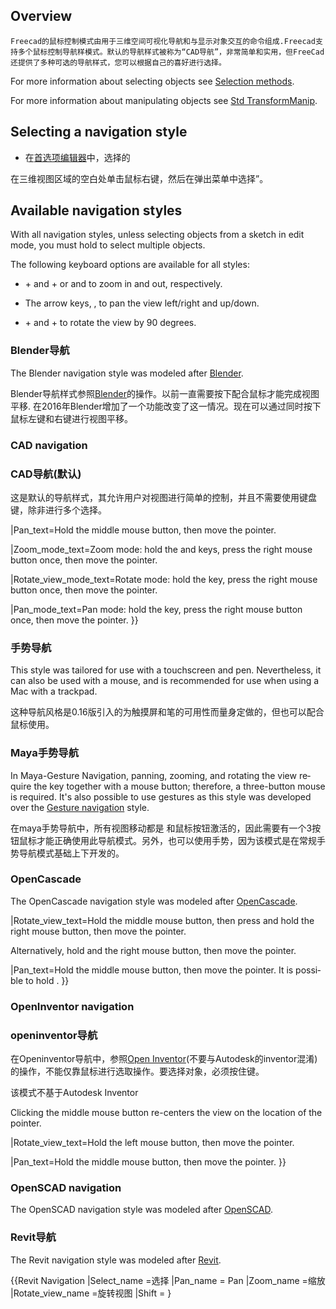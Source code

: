 <languages/>

<div lang="en" dir="ltr" class="mw-content-ltr">
{{Docnav
|[[Getting_started|Getting started]]
|[[Selection_methods|Selection methods]]
}}
</div>

{{TOCright}}

<div lang="en" dir="ltr" class="mw-content-ltr">
==Overview==
</div>

<div class="mw-translate-fuzzy">
 Freecad的鼠标控制模式由用于三维空间可视化导航和与显示对象交互的命令组成.Freecad支持多个鼠标控制导航样模式。默认的导航样式被称为“CAD导航”，非常简单和实用，但FreeCad还提供了多种可选的导航样式，您可以根据自己的喜好进行选择。
</div>

<div lang="en" dir="ltr" class="mw-content-ltr">
For more information about selecting objects see [[Selection_methods|Selection methods]].
</div>

<div lang="en" dir="ltr" class="mw-content-ltr">
For more information about manipulating objects see [[Std_TransformManip|Std TransformManip]].
</div>

<div lang="en" dir="ltr" class="mw-content-ltr">
== Selecting a navigation style ==
</div>

<div class="mw-translate-fuzzy">
*在[[Preferences Editor|首选项编辑器]]中，选择的 {{MenuCommand|编辑 → 首选项 → 显示 → 3D视图 → 3D导航}}
在三维视图区域的空白处单击鼠标右键，然后在弹出菜单中选择{{MenuCommand|导航样式 →...}}”。
</div>

<div lang="en" dir="ltr" class="mw-content-ltr">
== Available navigation styles ==
</div>

<div lang="en" dir="ltr" class="mw-content-ltr">
With all navigation styles, unless selecting objects from a sketch in edit mode, you must hold {{KEY|Ctrl}} to select multiple objects.
</div>

<div lang="en" dir="ltr" class="mw-content-ltr">
The following keyboard options are available for all styles:
</div>

<div lang="en" dir="ltr" class="mw-content-ltr">
* {{KEY|Ctrl}} + {{ASCII|43}} and {{KEY|Ctrl}} + {{ASCII|22}} or {{KEY|PgUp}} and {{KEY|PgDn}} to zoom in and out, respectively.
* The arrow keys, {{ASCII|17}}{{ASCII|16}}{{ASCII|30}}{{ASCII|31}}, to pan the view left/right and up/down.
* {{KEY|Shift}} + {{ASCII|17}} and {{KEY|Shift}} + {{ASCII|16}} to rotate the view by 90 degrees.
</div>

<span id="Blender_navigation"></span>
<div class="mw-translate-fuzzy">
=== Blender导航===
</div>

<div lang="en" dir="ltr" class="mw-content-ltr">
The Blender navigation style was modeled after [https://www.blender.org Blender].
</div>

<div class="mw-translate-fuzzy">
Blender导航样式参照[http://www.blender.org Blender]的操作。以前一直需要按下{{KEY|SHIFT}}配合鼠标才能完成视图平移. 在2016年Blender增加了一个功能改变了这一情况。现在可以通过同时按下鼠标左键和右键进行视图平移。 
{{Blender Navigation
|Select_name=选取
|Pan_name=平移
|Zoom_name=缩放
|Rotate_view_name=旋转视图
|Shift={{KEY|Shift}}
|Select_text=在要选择的对象上按鼠标左键。
|Pan_text=按住{{KEY|Shift}} 并按住鼠标中键，然后移动鼠标。
</div>

<div lang="en" dir="ltr" class="mw-content-ltr">
|Shift={{KEY|Shift}}
</div>

<div lang="en" dir="ltr" class="mw-content-ltr">
|Select_text=Press the left mouse button over an object you want to select.
</div>

<div lang="en" dir="ltr" class="mw-content-ltr">
|Zoom_text=Use the mouse wheel to zoom in and out.
</div>

<div lang="en" dir="ltr" class="mw-content-ltr">
Clicking the middle mouse button re-centers the view on the location of the pointer.
</div>

<div lang="en" dir="ltr" class="mw-content-ltr">
|Rotate_view_text=Hold the middle mouse button, then move the pointer.
</div>

<div lang="en" dir="ltr" class="mw-content-ltr">
|Pan_text=Hold {{KEY|Shift}} and the middle mouse button, then move the pointer.
</div>

<div lang="en" dir="ltr" class="mw-content-ltr">
Alternatively, hold both left and right mouse buttons, and then move the pointer.
}}
</div>

<div lang="en" dir="ltr" class="mw-content-ltr">
=== CAD navigation ===
</div>

<div class="mw-translate-fuzzy">
===CAD导航(默认)===
这是默认的导航样式，其允许用户对视图进行简单的控制，并且不需要使用键盘键，除非进行多个选择。
</div>

<div class="mw-translate-fuzzy">
{{CAD Navigation
|Select_name=选择
|Pan_name=平移
|Zoom_name=缩放
|Rotate_view_name=旋转视图<br>第一种方法
|Rotate_view_alt_name=旋转视图<br>替代方法
|Ctrl={{KEY|Ctrl}}
|Shift={{KEY|Shift}}
|Select_text=在要选择的对象上按鼠标左键。按住{{KEY|Ctrl}}可以选择多个对象。
</div>

<div lang="en" dir="ltr" class="mw-content-ltr">
|Ctrl={{KEY|Ctrl}}
|Shift={{KEY|Shift}}
</div>

<div lang="en" dir="ltr" class="mw-content-ltr">
|Select_text=Press the left mouse button over an object you want to select.
</div>

<div lang="en" dir="ltr" class="mw-content-ltr">
|Zoom_text=Use the mouse wheel to zoom in and out.
</div>

<div lang="en" dir="ltr" class="mw-content-ltr">
Clicking the middle mouse button re-centers the view on the location of the pointer.
</div>

<div lang="en" dir="ltr" class="mw-content-ltr">
|Rotate_view_text=Hold the middle mouse button, then press and hold the left mouse button, then move the pointer.
</div>

<div class="mw-translate-fuzzy">
鼠标中键按下时光标的位置决定了旋转操作的旋转中心。旋转操作就像旋转一个围绕中心旋转的球。如果在停止鼠标移动之前释放按钮，视图将继续[[spinning|旋转]](此选项启用时)。
</div>

<div lang="en" dir="ltr" class="mw-content-ltr">
|Rotate_view_alt_text=Hold the middle mouse button, then press and hold the right mouse button, then move the pointer.
</div>

该方法下鼠标中键可以在鼠标右键按下后放开。

<div class="mw-translate-fuzzy">
习惯用右手的用户可能会觉得这种方法比第一种方法要容易些。}}
</div>

<div lang="en" dir="ltr" class="mw-content-ltr">
|Pan_text=Hold the middle mouse button, then move the pointer.
</div>

<div lang="en" dir="ltr" class="mw-content-ltr">
|Zoom_mode_text=Zoom mode: hold the {{KEY|Ctrl}} and {{KEY|Shift}} keys, press the right mouse button once, then move the pointer.
</div>

<div lang="en" dir="ltr" class="mw-content-ltr">
|Rotate_view_mode_text=Rotate mode: hold the {{KEY|Shift}} key, press the right mouse button once, then move the pointer.
</div>

<div lang="en" dir="ltr" class="mw-content-ltr">
|Pan_mode_text=Pan mode: hold the {{KEY|Ctrl}} key, press the right mouse button once, then move the pointer.
}}
</div>

<span id="Gesture_navigation"></span>
<div class="mw-translate-fuzzy">
=== 手势导航 ===
</div>

<div lang="en" dir="ltr" class="mw-content-ltr">
This style was tailored for use with a touchscreen and pen. Nevertheless, it can also be used with a mouse, and is recommended for use when using a Mac with a trackpad.
</div>

<div class="mw-translate-fuzzy">
这种导航风格是0.16版引入的为触摸屏和笔的可用性而量身定做的，但也可以配合鼠标使用。
{{Gesture Navigation
|Select_name=选择
|Pan_name=平移
|Zoom_name=缩放
|Rotate_view_name=旋转视图
|Tilt_view_name=倾斜视图
|Select_text=在要选择的对象上按鼠标左键。
|Select_gesture_text=点击选择。
|Pan_text=按住鼠标右键，然后移动鼠标。
|Pan_gesture_text=用两个手指拖拽。
</div>

<div lang="en" dir="ltr" class="mw-content-ltr">
|Select_text=Press the left mouse button over an object you want to select.
</div>

<div lang="en" dir="ltr" class="mw-content-ltr">
|Zoom_text=Use the mouse wheel to zoom in and out.
</div>

<div class="mw-translate-fuzzy">
要设置相机的旋转对焦点，请用鼠标中键单击一个点。 或者，将光标对准某个点，然后按键盘上的{{KEY|H}}。
|Rotate_view_gesture_text =用一根手指拖动以旋转。
</div>

<div lang="en" dir="ltr" class="mw-content-ltr">
|Rotate_view_text=Hold the left mouse button, then move the pointer.
In [[Sketcher Workbench|Sketcher]] and other edit modes, this behavior is disabled. Hold {{KEY|Alt}} when pressing the mouse button to enter rotation mode.
</div>

<div lang="en" dir="ltr" class="mw-content-ltr">
|Pan_text=Hold the right mouse button, then move the pointer.
</div>

<div lang="en" dir="ltr" class="mw-content-ltr">
|Tilt_view_text=Hold both left and right mouse buttons, then move the pointer sideways.
</div>

<div lang="en" dir="ltr" class="mw-content-ltr">
|Select_gesture_text=Tap to select.
</div>

<div lang="en" dir="ltr" class="mw-content-ltr">
|Zoom_gesture_text=Drag two fingers (pinch) closer or farther apart.
</div>

<div lang="en" dir="ltr" class="mw-content-ltr">
|Rotate_view_gesture_text=Drag with one finger to rotate.
</div>

<div class="mw-translate-fuzzy">
在[[Sketcher Workbench|草图工作台]]中按下{{KEY|Alt}} 。
|Tilt_view_text=按住鼠标左键和右键，然后将鼠标移到一边。 
|Tilt_view_gesture_text=旋转由两个触摸点组成的假想线。
</div>

<div lang="en" dir="ltr" class="mw-content-ltr">
|Pan_gesture_text=Drag with two fingers.
</div>

<div class="mw-translate-fuzzy">
或者，轻按并按住，然后拖动。这将使用鼠标右键模拟平移。
|Zoom_text=使用鼠标滚轮缩放。
|Zoom_gesture_text=将两个手指（捏）拉近或拉远。
|Rotate_view_text=按住鼠标左键，然后移动鼠标。
在[[Sketcher Workbench|草图工作台]]和其他编辑模式下，此行为被禁用。按下鼠标按钮进入旋转模式的同时时按住键{{KEY|Alt}}。
</div>

<div lang="en" dir="ltr" class="mw-content-ltr">
|Tilt_view_gesture_text=Rotate the imaginary line formed by two touch points.
</div>

<div class="mw-translate-fuzzy">
在v0.18上，默认情况下禁用此方法。要启用，请转到{{MenuCommand|编辑→首选项→显示}}，然后取消选中“禁用触摸屏倾斜手势”复选框。}}
</div>

<span id="Maya-Gesture_navigation"></span>
<div class="mw-translate-fuzzy">
===Maya手势导航===
</div>

<div lang="en" dir="ltr" class="mw-content-ltr">
In Maya-Gesture Navigation, panning, zooming, and rotating the view require the {{KEY|Alt}} key together with a mouse button; therefore, a three-button mouse is required. It's also possible to use gestures as this style was developed over the [[#Gesture_navigation|Gesture navigation]] style.
</div>

<div class="mw-translate-fuzzy">
在maya手势导航中，所有视图移动都是{{KEY|ALT}} 和鼠标按钮激活的，因此需要有一个3按钮鼠标才能正确使用此导航模式。另外，也可以使用手势，因为该模式是在常规手势导航模式基础上下开发的。 
{{MayaGesture Navigation
|Select_name=选取
|Pan_name=平移
|Zoom_name=缩放
|Rotate_view_name=旋转视图
|Alt={{KEY|Alt}}
|Select_text=在要选择的对象上按鼠标左键。
|Pan_text=按住 {{KEY|Alt}}并按住鼠标中键，然后移动鼠标。
|Zoom_text=按住{{KEY|Alt}} 并单击鼠标右键，然后移动鼠标。
</div>

<div lang="en" dir="ltr" class="mw-content-ltr">
|Alt={{KEY|Alt}}
</div>

<div lang="en" dir="ltr" class="mw-content-ltr">
|Select_text=Press the left mouse button over an object you want to select.
</div>

<div lang="en" dir="ltr" class="mw-content-ltr">
|Zoom_text=Use the mouse wheel to zoom in and out.
</div>

<div lang="en" dir="ltr" class="mw-content-ltr">
Alternatively, hold {{KEY|Alt}} and the right mouse button, then move the pointer.
</div>

<div lang="en" dir="ltr" class="mw-content-ltr">
Clicking the middle mouse button re-centers the view on the location of the pointer. Alternatively, aim the pointer and press {{KEY|H}} on the keyboard.
</div>

<div lang="en" dir="ltr" class="mw-content-ltr">
|Rotate_view_text=Hold {{KEY|Alt}} and the left mouse button, then move the pointer.
</div>

<div lang="en" dir="ltr" class="mw-content-ltr">
|Pan_text=Hold {{KEY|Alt}} and the middle mouse button, then move the pointer.
</div>

<div lang="en" dir="ltr" class="mw-content-ltr">
|Tilt_view_text=Hold {{KEY|Alt}} and both left and right mouse buttons, and then move the pointer sideways.
}}
</div>

<span id="OpenCascade_navigation"></span>
<div class="mw-translate-fuzzy">
=== OpenCascade ===
</div>

<div lang="en" dir="ltr" class="mw-content-ltr">
The OpenCascade navigation style was modeled after [https://www.opencascade.com/ OpenCascade].
</div>

<div class="mw-translate-fuzzy">
{{OpenCascade Navigation
|Select_name=选择
|Pan_name=平移
|Zoom_name=缩放
|Rotate_view_name=旋转视图
|Ctrl={{KEY|ctrl}}
|Select_text=在要选择的对象上按鼠标左键。
|Pan_text=按住鼠标中键，然后移动鼠标。
|Zoom_text=使用鼠标滚轮放大和缩小。
</div>

<div lang="en" dir="ltr" class="mw-content-ltr">
|Ctrl={{KEY|Ctrl}}
</div>

<div lang="en" dir="ltr" class="mw-content-ltr">
|Select_text=Press the left mouse button over an object you want to select.
</div>

<div lang="en" dir="ltr" class="mw-content-ltr">
|Zoom_text=Use the mouse wheel to zoom in and out.
</div>

<div class="mw-translate-fuzzy">
或者，按住{{KEY|Ctrl}}和鼠标左键，然后移动指针。
|Rotate_view_text =按住{{KEY|Ctrl}}和鼠标右键，然后移动指针。
}}
</div>

<div lang="en" dir="ltr" class="mw-content-ltr">
|Rotate_view_text=Hold the middle mouse button, then press and hold the right mouse button, then move the pointer.
</div>

<div lang="en" dir="ltr" class="mw-content-ltr">
Alternatively, hold {{KEY|Ctrl}} and the right mouse button, then move the pointer.
</div>

<div lang="en" dir="ltr" class="mw-content-ltr">
|Pan_text=Hold the middle mouse button, then move the pointer. It is possible to hold {{KEY|Ctrl}}.
}}
</div>

<div lang="en" dir="ltr" class="mw-content-ltr">
=== OpenInventor navigation ===
</div>

<div class="mw-translate-fuzzy">
===openinventor导航===
在Openinventor导航中，参照[http://en.wikipedia.org/wiki/Open_Inventor Open Inventor](不要与Autodesk的inventor混淆)的操作，不能仅靠鼠标进行选取操作。要选择对象，必须按住{{KEY|Ctrl}}键。
</div>

<div class="mw-translate-fuzzy">
该模式不基于Autodesk Inventor
</div>

<div class="mw-translate-fuzzy">
{{OpenInventor Navigation
|Select_name=选择
|Pan_name=平移
|Zoom_name=缩放
|Rotate_view_name=旋转视图
|Ctrl={{KEY|ctrl}}
|Select_text=按住{{KEY|ctrl}}，然后在要选择的对象上按鼠标左键。
|Pan_text=按住鼠标中键，然后移动鼠标。
|Zoom_text=使用鼠标滚轮放大和缩小。
</div>

<div lang="en" dir="ltr" class="mw-content-ltr">
|Shift={{KEY|Shift}}
</div>

<div lang="en" dir="ltr" class="mw-content-ltr">
|Select_text=Hold {{KEY|Shift}}, then press the left mouse button over an object you want to select.
</div>

<div lang="en" dir="ltr" class="mw-content-ltr">
Hold {{KEY|Ctrl}} instead to select multiple objects.
</div>

<div lang="en" dir="ltr" class="mw-content-ltr">
|Zoom_text=Use the mouse wheel to zoom in and out.
</div>

<div class="mw-translate-fuzzy">
或者，按住鼠标中键，然后按住鼠标左键，然后移动指针。
|Rotate_view_text =按住鼠标左键，然后移动指针。
}}
</div>

<div lang="en" dir="ltr" class="mw-content-ltr">
Clicking the middle mouse button re-centers the view on the location of the pointer.
</div>

<div lang="en" dir="ltr" class="mw-content-ltr">
|Rotate_view_text=Hold the left mouse button, then move the pointer.
</div>

<div lang="en" dir="ltr" class="mw-content-ltr">
|Pan_text=Hold the middle mouse button, then move the pointer.
}}
</div>

<div lang="en" dir="ltr" class="mw-content-ltr">
=== OpenSCAD navigation ===
</div>

<div lang="en" dir="ltr" class="mw-content-ltr">
The OpenSCAD navigation style was modeled after [https://openscad.org/ OpenSCAD].
</div>

<div lang="en" dir="ltr" class="mw-content-ltr">
{{OpenSCAD_Navigation
|Select_name=Select
|Zoom_name=Zoom
|Rotate_view_name=Rotate view
|Pan_name=Pan
</div>

<div lang="en" dir="ltr" class="mw-content-ltr">
|Shift={{KEY|Shift}}
</div>

<div lang="en" dir="ltr" class="mw-content-ltr">
|Select_text=Press the left mouse button over an object you want to select.
</div>

<div lang="en" dir="ltr" class="mw-content-ltr">
{{VersionMinus|0.21}} Hold {{KEY|Ctrl}} and {{KEY|Shift}} when pressing the mouse button to drag an object in a sketch in edit mode.
</div>

<div lang="en" dir="ltr" class="mw-content-ltr">
|Zoom_text=Use the mouse wheel to zoom in and out.
</div>

<div lang="en" dir="ltr" class="mw-content-ltr">
Alternatively, hold the middle mouse button, then move the pointer.
</div>

<div lang="en" dir="ltr" class="mw-content-ltr">
Or hold {{KEY|Shift}} and the right mouse button, then move the pointer.
</div>

<div lang="en" dir="ltr" class="mw-content-ltr">
|Rotate_view_text=Hold the left mouse button, then move the pointer.
</div>

<div lang="en" dir="ltr" class="mw-content-ltr">
Alternatively, and when a sketch is in edit mode, hold the middle mouse button, then press and hold the right mouse button, then move the pointer.
</div>

<div lang="en" dir="ltr" class="mw-content-ltr">
|Pan_text=Hold the right mouse button, then move the pointer.
}}
</div>

<span id="Revit_navigation"></span>
<div class="mw-translate-fuzzy">
=== Revit导航 ===
</div>

<div lang="en" dir="ltr" class="mw-content-ltr">
The Revit navigation style was modeled after [https://en.wikipedia.org/wiki/Autodesk_Revit Revit].
</div>

<div class="mw-translate-fuzzy">
{{Revit Navigation
|Select_name =选择
|Pan_name = Pan
|Zoom_name =缩放
|Rotate_view_name =旋转视图
|Shift = {{{KEY|Shift}}
|Select_text =在要选择的对象上按下鼠标左键。
|Pan_text =按住鼠标中键，然后移动指针。
</div>

<div lang="en" dir="ltr" class="mw-content-ltr">
|Shift={{KEY|Shift}}
</div>

<div lang="en" dir="ltr" class="mw-content-ltr">
|Select_text=Press the left mouse button over an object you want to select.
</div>

<div class="mw-translate-fuzzy">
|Zoom_text =使用鼠标滚轮放大和缩小。
|Rotate_view_text =按住{{KEY|Shift}}和鼠标中键，然后移动指针。
</div>

<div lang="en" dir="ltr" class="mw-content-ltr">
Clicking the middle mouse button re-centers the view on the location of the pointer.
</div>

<div lang="en" dir="ltr" class="mw-content-ltr">
|Rotate_view_text=Hold {{KEY|Shift}} and the middle mouse button, then move the pointer.
</div>

<div class="mw-translate-fuzzy">
或者，按住鼠标中键，然后按住鼠标右键，然后移动指针。
}}
</div>

<div lang="en" dir="ltr" class="mw-content-ltr">
|Pan_text=Hold the middle mouse button, then move the pointer.
</div>

<div class="mw-translate-fuzzy">
或者，按住鼠标左键和右键，然后移动指针。
</div>

<div lang="en" dir="ltr" class="mw-content-ltr">
=== Siemens NX navigation ===
</div>

<div lang="en" dir="ltr" class="mw-content-ltr">
{{Version|1.1}}
</div>

<div lang="en" dir="ltr" class="mw-content-ltr">
The Siemens NX navigation style was modeled after [https://en.wikipedia.org/wiki/Siemens_NX Siemens NX].
</div>

<div lang="en" dir="ltr" class="mw-content-ltr">
{{SiemensNX_Navigation
|Select_name=Select
|Zoom_name=Zoom
|Rotate_view_name=Rotate view
|Pan_name=Pan
</div>

<div lang="en" dir="ltr" class="mw-content-ltr">
|Shift={{KEY|Shift}}
</div>

<div lang="en" dir="ltr" class="mw-content-ltr">
|Select_text=Press the left mouse button over an object you want to select.
</div>

<div lang="en" dir="ltr" class="mw-content-ltr">
|Zoom_text=Use the mouse wheel to zoom in and out.
</div>

<div lang="en" dir="ltr" class="mw-content-ltr">
Alternatively, hold the middle mouse button, then press and hold the left mouse button, then move the pointer.
</div>

<div lang="en" dir="ltr" class="mw-content-ltr">
Clicking the middle mouse button re-centers the view on the location of the pointer.
</div>

<div lang="en" dir="ltr" class="mw-content-ltr">
|Rotate_view_text=Hold the middle mouse button, then move the pointer.
</div>

<div lang="en" dir="ltr" class="mw-content-ltr">
|Pan_text=Hold {{KEY|Shift}} and the middle mouse button, then move the pointer.
</div>

<div lang="en" dir="ltr" class="mw-content-ltr">
Alternatively, hold the middle mouse button, then press and hold the right mouse button, then move the pointer.
}}
</div>

<div lang="en" dir="ltr" class="mw-content-ltr">
=== SolidWorks navigation ===
</div>

<div lang="en" dir="ltr" class="mw-content-ltr">
{{Version|1.1}}
</div>

<div lang="en" dir="ltr" class="mw-content-ltr">
The SolidWorks navigation style was modeled after [https://en.wikipedia.org/wiki/SolidWorks SolidWorks].
</div>

<div lang="en" dir="ltr" class="mw-content-ltr">
{{SolidWorks_Navigation
|Select_name=Select
|Zoom_name=Zoom
|Rotate_view_name=Rotate view
|Pan_name=Pan
</div>

<div lang="en" dir="ltr" class="mw-content-ltr">
|Ctrl={{KEY|Ctrl}}
|Shift={{KEY|Shift}}
</div>

<div lang="en" dir="ltr" class="mw-content-ltr">
|Select_text=Press the left mouse button over an object you want to select.
</div>

<div lang="en" dir="ltr" class="mw-content-ltr">
|Zoom_text=Use the mouse wheel to zoom in and out.
</div>

<div lang="en" dir="ltr" class="mw-content-ltr">
Alternatively, hold {{KEY|Shift}} and the middle mouse button, then move the pointer.
</div>

<div lang="en" dir="ltr" class="mw-content-ltr">
Clicking the middle mouse button re-centers the view on the location of the pointer.
</div>

<div lang="en" dir="ltr" class="mw-content-ltr">
|Rotate_view_text=Hold the middle mouse button, then move the pointer.
</div>

<div lang="en" dir="ltr" class="mw-content-ltr">
|Pan_text=Hold {{KEY|Ctrl}} and the middle mouse button, then move the pointer.
}}
</div>

<div lang="en" dir="ltr" class="mw-content-ltr">
=== TinkerCAD navigation ===
</div>

<div lang="en" dir="ltr" class="mw-content-ltr">
The TinkerCAD navigation style was modeled after [https://en.wikipedia.org/wiki/Tinkercad TinkerCAD].
</div>

<div lang="en" dir="ltr" class="mw-content-ltr">
{{TinkerCAD Navigation
|Select_name=Select
|Zoom_name=Zoom
|Rotate_view_name=Rotate view
|Pan_name=Pan
</div>

<div lang="en" dir="ltr" class="mw-content-ltr">
|Select_text=Press the left mouse button over an object you want to select.
</div>

<div lang="en" dir="ltr" class="mw-content-ltr">
|Zoom_text=Use the mouse wheel to zoom in and out.
</div>

<div lang="en" dir="ltr" class="mw-content-ltr">
|Rotate_view_text=Press the right mouse button, then move the pointer.
</div>

<div lang="en" dir="ltr" class="mw-content-ltr">
|Pan_text=Hold the middle mouse button, then move the pointer.
}}
</div>

<span id="Touchpad_navigation"></span>
<div class="mw-translate-fuzzy">
===触控板导航===
</div>

<div lang="en" dir="ltr" class="mw-content-ltr">
With the Touchpad navigation style, panning, zooming, and rotating the view require a modifier key together with the touchpad. This style can also be used with a mouse.
</div>

<div class="mw-translate-fuzzy">
触控板导航中,平移、缩放或视图旋转操作都需要一个辅助按键和触控板一起配合。
{{Touchpad Navigation
|Select_name=选取
|Pan_name=平移
|Zoom_name=缩放
|Rotate_view_name=旋转视图
|Shift={{KEY|Shift}}
|Ctrl={{KEY|Ctrl}}
|Alt={{KEY|Alt}}
|PageUp={{KEY|PageUp}}
|PageDown={{KEY|PageDown}}
|Select_text=在要选择的对象上按鼠标左键。
|Pan_text=按住 {{KEY|Shift}},然后移动鼠标.
|Zoom_text=使用 {{KEY|PageUp}}和{{KEY|PageDown}}进行缩放操作.
|Zoom_alt_text=或者按住{{KEY|Shift}}和{{KEY|Ctrl}}, 然后移动鼠标.
|Rotate_view_text=按住{{KEY|Alt}},然后移动鼠标.
|Rotate_view_alt_text=或者，按住{{KEY|Shift}}和左键，然后移动鼠标。
}}
</div>

<div lang="en" dir="ltr" class="mw-content-ltr">
|Ctrl={{KEY|Ctrl}}
|Shift={{KEY|Shift}}
|Alt={{KEY|Alt}}
</div>

<div lang="en" dir="ltr" class="mw-content-ltr">
|Select_text=Press the left mouse button over an object you want to select.
</div>

<div lang="en" dir="ltr" class="mw-content-ltr">
|Zoom_text=Hold {{KEY|Ctrl}} and {{KEY|Shift}}, then move the pointer.
</div>

<div lang="en" dir="ltr" class="mw-content-ltr">
|Rotate_view_text=Hold {{KEY|Alt}}, then move the pointer.
</div>

<div lang="en" dir="ltr" class="mw-content-ltr">
Alternatively, hold {{KEY|Shift}} and the left button, then move the pointer.
</div>

<div lang="en" dir="ltr" class="mw-content-ltr">
|Pan_text=Hold {{KEY|Shift}}, then move the pointer.
}}
</div>

<span id="Hardware_support"></span>
==硬件支持==

<div class="mw-translate-fuzzy">
FreeCAD 也支持一些[[3D input devices|3D输入设备]].
</div>

<span id="Recommended_navigation_for_macOS"></span>
<div class="mw-translate-fuzzy">
== Mac OS X问题==
</div>

<div class="mw-translate-fuzzy">
最近我们[http://forum.freecadweb.org/viewtopic.php？f=3&t=3592&start=0 在论坛中]收到了来自Mac用户的报告称这些鼠标按钮和按键组合不能正常工作。不幸的是，没有一个开发人员拥有Mac，其他的常规志愿者也没有。我们需要您的帮助来确定哪些鼠标按钮和组合键有效，以便我们可以更新此wiki。
</div>


{{docnav
|[[Getting started/zh|入门]]
|[[Navigation Cube/zh|导航立方体]]
}}

{{Userdocnavi{{#translation:}}}}